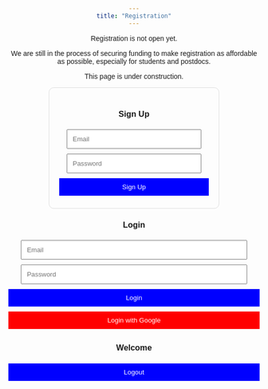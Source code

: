 ```yaml
---
title: "Registration"
---
```


Registration is not open yet.

We are still in the process of securing funding to make registration as
affordable as possible, especially for students and postdocs.

::: callout-warning
This page is under construction.
:::

```{=html}
<script type="module">

  // Import the functions you need from the SDKs you need

  import { initializeApp } from "https://www.gstatic.com/firebasejs/11.4.0/firebase-app.js";

  import { getAnalytics,createUserWithEmailAndPassword, getAuth, signInWithEmailAndPassword, signInWithPopup,GoogleAuthProvider, signOut, onAuthStateChanged } from "https://www.gstatic.com/firebasejs/11.4.0/firebase-analytics.js";

  // TODO: Add SDKs for Firebase products that you want to use

  // https://firebase.google.com/docs/web/setup#available-libraries


  // Your web app's Firebase configuration

  // For Firebase JS SDK v7.20.0 and later, measurementId is optional

  const firebaseConfig = {

    apiKey: "AIzaSyCH3avPPXfXI49GTopvaFbeKrPtu8ufa2c",

    authDomain: "sbdm2025.firebaseapp.com",

    projectId: "sbdm2025",

    storageBucket: "sbdm2025.firebasestorage.app",

    messagingSenderId: "846447691095",

    appId: "1:846447691095:web:e41322d89f69949469ea12",

    measurementId: "G-G79REFBJ4H"

  };


  // Initialize Firebase

  const app = initializeApp(firebaseConfig);

  const analytics = getAnalytics(app);

  const auth = getAuth(app);

    // Signup with Email/Password
    document.getElementById("signup-btn").addEventListener("click", async () => {
        const email = document.getElementById("signup-email").value;
        const password = document.getElementById("signup-password").value;
        try {
            await createUserWithEmailAndPassword(auth, email, password);
            alert("Signup Successful!");
        } catch (error) {
            alert(error.message);
        }
    });
    // Login with Email/Password
    document.getElementById("login-btn").addEventListener("click", async () => {
        const email = document.getElementById("email").value;
        const password = document.getElementById("password").value;
        try {
            await signInWithEmailAndPassword(auth, email, password);
        } catch (error) {
            alert(error.message);
        }
    });


    // Logout
    document.getElementById("logout-btn").addEventListener("click", async () => {
        await signOut(auth);
    });

    // Listen for Auth State Changes
    onAuthStateChanged(auth, (user) => {
        if (user) {
            document.getElementById("auth-container").style.display = "none";
            document.getElementById("user-container").style.display = "block";
            document.getElementById("user-email").innerText = `Logged in as: ${user.email}`;
        } else {
            document.getElementById("auth-container").style.display = "block";
            document.getElementById("user-container").style.display = "none";
        }
    });
</script>
```

```{=html}
<style>
    body { font-family: Arial, sans-serif; text-align: center; padding: 20px; }
    .container { max-width: 300px; margin: auto; padding: 20px; border: 1px solid #ddd; border-radius: 10px; }
    input { width: 90%; padding: 10px; margin: 5px 0; }
    button { width: 100%; padding: 10px; margin: 5px 0; background: blue; color: white; border: none; cursor: pointer; }
    .google-btn { background: red; }
    .hidden { display: none; }
</style>
```

<!-- Login Form -->
```{=html}

<div id="signup-container" class="container">
    <h3>Sign Up</h3>
    <input type="email" id="signup-email" placeholder="Email" required>
    <input type="password" id="signup-password" placeholder="Password" required>
    <button id="signup-btn">Sign Up</button>
</div>
<!-- User Info -->
<div id="user-container" class="container hidden">
    <h3>Welcome</h3>
    <p id="user-email"></p>
    <button id="logout-btn">Logout</button>
</div>
<h3>Login</h3>
<input type="email" id="email" placeholder="Email" required>
<input type="password" id="password" placeholder="Password" required>
<button id="login-btn">Login</button>
<button id="google-login-btn" class="google-btn">Login with Google</button>

<h3>Welcome</h3>
<p id="user-email"></p>
<button id="logout-btn">Logout</button>
```
